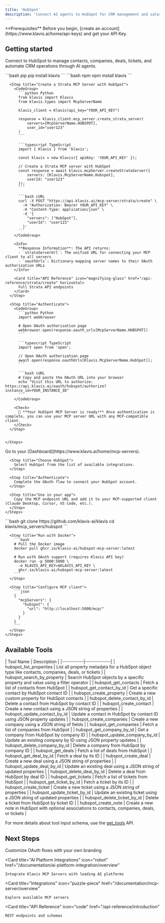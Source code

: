 ```yaml
---
title: 'HubSpot'
description: 'Connect AI agents to HubSpot for CRM management and sales automation'
---
```


<Info>
  **Prerequisites**
  Before you begin, [create an account](https://www.klavis.ai/home/api-keys) and get your API Key.
</Info>

## Getting started

Connect to HubSpot to manage contacts, companies, deals, tickets, and automate CRM operations through AI agents.

<Tabs>
  <Tab title="API">
    <Steps>
      <Step title="Install the SDKs (optional)">
        <CodeGroup>
          ```bash pip
          pip install klavis
          ```
          ```bash npm
          npm install klavis
          ```
        </CodeGroup>
      </Step>
      
      <Step title="Create a Strata MCP Server with HubSpot">
        <CodeGroup>
          ```python Python
          from klavis import Klavis
          from klavis.types import McpServerName
          
          klavis_client = Klavis(api_key="YOUR_API_KEY")
          
          response = klavis_client.mcp_server.create_strata_server(
              servers=[McpServerName.HUBSPOT],
              user_id="user123"
          )
          ```
          
          ```typescript TypeScript
          import { Klavis } from 'klavis';
          
          const klavis = new Klavis({ apiKey: 'YOUR_API_KEY' });
          
          // Create a Strata MCP server with HubSpot
          const response = await klavis.mcpServer.createStrataServer({
              servers: [Klavis.McpServerName.Hubspot],
              userId: "user123"
          });
          ```
          
          ```bash cURL
          curl -X POST "https://api.klavis.ai/mcp-server/strata/create" \
            -H "Authorization: Bearer YOUR_API_KEY" \
            -H "Content-Type: application/json" \
            -d '{
              "servers": ["HubSpot"],
              "userId": "user123"
            }'
          ```
        </CodeGroup>
        
        <Info>
          **Response Information**: The API returns:
          - `strataServerUrl`: The unified URL for connecting your MCP client to all servers
          - `oauthUrls`: Dictionary mapping server names to their OAuth authorization URLs
        </Info>

        <Card title="API Reference" icon="magnifying-glass" href="/api-reference/strata/create" horizontal>
          Full Strata API endpoints
        </Card>
      </Step>
      
      <Step title="Authenticate">
        <CodeGroup>
          ```python Python
          import webbrowser
          
          # Open OAuth authorization page
          webbrowser.open(response.oauth_urls[McpServerName.HUBSPOT])
          ```
          
          ```typescript TypeScript
          import open from 'open';
          
          // Open OAuth authorization page
          await open(response.oauthUrls[Klavis.McpServerName.HubSpot]);
          ```
          
          ```bash cURL
          # Copy and paste the OAuth URL into your browser
          echo "Visit this URL to authorize: https://api.klavis.ai/oauth/hubspot/authorize?instance_id=YOUR_INSTANCE_ID"
          ```
        </CodeGroup>
        
        <Check>
          🎉 **Your HubSpot MCP Server is ready!** Once authentication is complete, you can use your MCP server URL with any MCP-compatible client.
        </Check>
      </Step>
      

    </Steps>
  </Tab>
  
  <Tab title="UI">
    <Steps>
      <Step title="Open Dashboard">
        Go to your [Dashboard](https://www.klavis.ai/home/mcp-servers).
      </Step>
      
      <Step title="Choose HubSpot">
        Select HubSpot from the list of available integrations.
      </Step>
      
      <Step title="Authenticate">
        Complete the OAuth flow to connect your HubSpot account.
      </Step>
      
      <Step title="Use in your app">
        Copy the MCP endpoint URL and add it to your MCP-supported client (Claude Desktop, Cursor, VS Code, etc.).
      </Step>
    </Steps>
  </Tab>
  
  <Tab title="Open Source">
    <Steps>
      <Step title="Clone repository (for developers to build from source)">
        ```bash
        git clone https://github.com/klavis-ai/klavis
        cd klavis/mcp_servers/hubspot
        ```
      </Step>
      
      <Step title="Run with Docker">
        ```bash
        # Pull the Docker image
        docker pull ghcr.io/klavis-ai/hubspot-mcp-server:latest
        
        # Run with OAuth support (requires Klavis API key)
        docker run -p 5000:5000 \
          -e KLAVIS_API_KEY=$KLAVIS_API_KEY \
          ghcr.io/klavis-ai/hubspot-mcp-server:latest
        ```
      </Step>
      
      <Step title="Configure MCP client">
        ```json
        {
          "mcpServers": {
            "hubspot": {
              "url": "http://localhost:5000/mcp/"
            }
          }
        }
        ```
      </Step>
    </Steps>
  </Tab>
</Tabs>

## Available Tools

<Accordion title="Tools Information">
| Tool Name | Description |
|-----------|-------------|
| hubspot_list_properties | List all property metadata for a HubSpot object type like contacts, companies, deals, or tickets |
| hubspot_search_by_property | Search HubSpot objects by a specific property and value using a filter operator |
| hubspot_get_contacts | Fetch a list of contacts from HubSpot |
| hubspot_get_contact_by_id | Get a specific contact by HubSpot contact ID |
| hubspot_create_property | Create a new custom property for HubSpot contacts |
| hubspot_delete_contact_by_id | Delete a contact from HubSpot by contact ID |
| hubspot_create_contact | Create a new contact using a JSON string of properties |
| hubspot_update_contact_by_id | Update a contact in HubSpot by contact ID using JSON property updates |
| hubspot_create_companies | Create a new company using a JSON string of fields |
| hubspot_get_companies | Fetch a list of companies from HubSpot |
| hubspot_get_company_by_id | Get a company from HubSpot by company ID |
| hubspot_update_company_by_id | Update an existing company by ID using JSON property updates |
| hubspot_delete_company_by_id | Delete a company from HubSpot by company ID |
| hubspot_get_deals | Fetch a list of deals from HubSpot |
| hubspot_get_deal_by_id | Fetch a deal by its ID |
| hubspot_create_deal | Create a new deal using a JSON string of properties |
| hubspot_update_deal_by_id | Update an existing deal using a JSON string of updated properties |
| hubspot_delete_deal_by_id | Delete a deal from HubSpot by deal ID |
| hubspot_get_tickets | Fetch a list of tickets from HubSpot |
| hubspot_get_ticket_by_id | Fetch a ticket by its ID |
| hubspot_create_ticket | Create a new ticket using a JSON string of properties |
| hubspot_update_ticket_by_id | Update an existing ticket using a JSON string of updated properties |
| hubspot_delete_ticket_by_id | Delete a ticket from HubSpot by ticket ID |
| hubspot_create_note | Create a new note in HubSpot with optional associations to contacts, companies, deals, or tickets |
</Accordion>

<Note>For more details about tool input schema, use the [get_tools](https://docs.klavis.ai/api-reference/mcp-server/get-tools) API.</Note>

## Next Steps

<CardGroup>
  <Card
    title="White-label Authentication"
    icon="palette"
    href="/documentation/auth/white-label"
  >
    Customize OAuth flows with your own branding
  </Card>
  
  <Card
    title="AI Platform Integrations"
    icon="robot"
    href="/documentation/ai-platform-integration/overview"
  >
    Integrate Klavis MCP Servers with leading AI platforms
  </Card>
  
  <Card
    title="Integrations"
    icon="puzzle-piece"
    href="/documentation/mcp-server/overview"
  >
    Explore available MCP servers
  </Card>
  
  <Card
    title="API Reference"
    icon="code"
    href="/api-reference/introduction"
  >
    REST endpoints and schemas
  </Card>
</CardGroup>